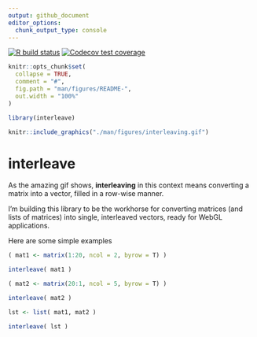 ```yaml
---
output: github_document
editor_options: 
  chunk_output_type: console
---
```


[![R build status](https://github.com/dcooley/interleave/workflows/R-CMD-check/badge.svg)](https://github.com/dcooley/interleave/actions)
[![Codecov test coverage](https://codecov.io/gh/dcooley/interleave/branch/master/graph/badge.svg)](https://codecov.io/gh/dcooley/interleave?branch=master)

```r
knitr::opts_chunk$set(
  collapse = TRUE,
  comment = "#",
  fig.path = "man/figures/README-",
  out.width = "100%"
)

library(interleave)
```



```r
knitr::include_graphics("./man/figures/interleaving.gif")
```

# interleave

As the amazing gif shows, **interleaving** in this context means converting a matrix into a vector, filled in a row-wise manner.

I'm building this library to be the workhorse for converting matrices (and lists of matrices) into single, interleaved vectors, ready for WebGL applications.

Here are some simple examples

```r

( mat1 <- matrix(1:20, ncol = 2, byrow = T) )

interleave( mat1 )

( mat2 <- matrix(20:1, ncol = 5, byrow = T) )

interleave( mat2 )

lst <- list( mat1, mat2 )

interleave( lst )

```



